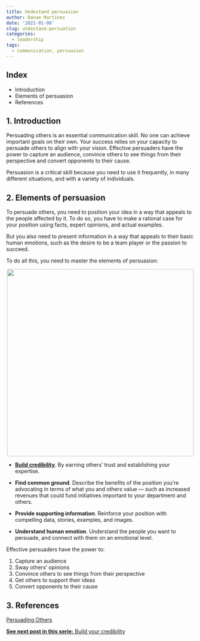 ```yaml
---
title: Undestand persuasion
author: Danae Martinez
date: '2021-01-08'
slug: undestand-persuation
categories:
  - leadership
tags:
  - communication, persuasion
---
```


## Index

- Introduction  
- Elements of persuasion
- References
  
## 1. Introduction 

Persuading others is an essential communication skill. No one can achieve important goals on their own. Your success relies on your capacity to persuade others to align with your vision. Effective persuaders have the power to capture an audience, convince others to see things from their perspective and convert opponents to their cause. 

Persuasion is a critical skill because you need to use it frequently, in many different situations, and with a variety of individuals. 

## 2. Elements of persuasion

To persuade others, you need to position your idea in a way that appeals to the people affected by it. To do so, you have to make a rational case for your position using facts, expert opinions, and actual examples.

But you also need to present information in a way that appeals to their basic human emotions, such as the desire to be a team player or the passion to succeed.

To do all this, you need to master the elements of persuasion:
  
<center>
<!-- ![](persuation.png){width=500px} -->
![](\persuation.png){width=500px}
</center>
  
- [**Build credibility**](https://blogdanae.netlify.app/2021/03/26/build-credibility/). By earning others’ trust and establishing your expertise.

- **Find common ground**. Describe the benefits of the position you’re advocating in terms of what you and others value — such as increased revenues that could fund initiatives important to your department and others.

- **Provide supporting information**. Reinforce your position with compelling data, stories, examples, and images.

- **Understand human emotion**. Understand the people you want to persuade, and connect with them on an emotional level.

Effective persuaders have the power to:

1. Capture an audience
2. Sway others' opinions
3. Convince others to see things from their perspective
4. Get others to support their ideas
5. Convert opponents to their cause

## 3. References

[Persuading Others](https://edls.myhbp.org/hmm12/content/persuading_others/landingpage.html)

[**See next post in this serie:** Build your credibility](https://blogdanae.netlify.app/2021/01/15/build-credibility/)